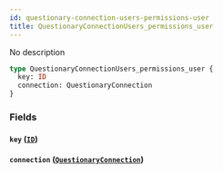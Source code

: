 ```yaml
---
id: questionary-connection-users-permissions-user
title: QuestionaryConnectionUsers_permissions_user
---
```


No description

```graphql
type QuestionaryConnectionUsers_permissions_user {
  key: ID
  connection: QuestionaryConnection
}
```

### Fields

#### `key` ([`ID`](/v1/scalars/id))

#### `connection` ([`QuestionaryConnection`](/v1/objects/questionary-connection))
